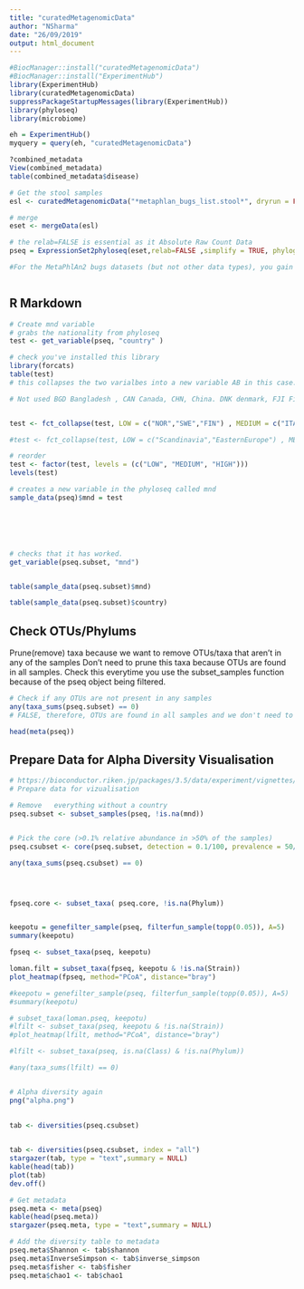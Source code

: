 ```yaml
---
title: "curatedMetagenomicData"
author: "NSharma"
date: "26/09/2019"
output: html_document
---
```


```r


#BiocManager::install("curatedMetagenomicData")
#BiocManager::install("ExperimentHub")
library(ExperimentHub)
library(curatedMetagenomicData)
suppressPackageStartupMessages(library(ExperimentHub))
library(phyloseq)
library(microbiome)

eh = ExperimentHub()
myquery = query(eh, "curatedMetagenomicData")

?combined_metadata
View(combined_metadata)
table(combined_metadata$disease)

# Get the stool samples
esl <- curatedMetagenomicData("*metaphlan_bugs_list.stool*", dryrun = FALSE)

# merge
eset <- mergeData(esl)

# the relab=FALSE is essential as it Absolute Raw Count Data
pseq = ExpressionSet2phyloseq(eset,relab=FALSE ,simplify = TRUE, phylogenetictree = TRUE)

#For the MetaPhlAn2 bugs datasets (but not other data types), you gain a lot of taxonomy-aware, ecological analysis and plotting by conversion to a phyloseq class object. curatedMetagenomicData provides the ExpressionSet2phyloseq() function to make this easy:



```

## R Markdown

```r
# Create mnd variable
# grabs the nationality from phyloseq
test <- get_variable(pseq, "country" )

# check you've installed this library
library(forcats)
table(test)
# this collapses the two varialbes into a new variable AB in this case. The command for multiple changes is fct_collapse(x, AB = c("A","B"), DE = c("D","E"))

# Not used BGD Bangladesh , CAN Canada, CHN, China. DNK denmark, FJI Figi, HUN Hungry, ISL isle of man , MDG, MNG mongolia, PER Iran, RUS RUSSIA, 


test <- fct_collapse(test, LOW = c("NOR","SWE","FIN") , MEDIUM = c("ITA","AUT","DEU","GBR","ESP","FRA","LUX","NLD"), HIGH = c("USA") )

#test <- fct_collapse(test, LOW = c("Scandinavia","EasternEurope") , MEDIUM = c("SouthEurope","CentralEurope", "UKIE"), HIGH = c("US") )

# reorder
test <- factor(test, levels = (c("LOW", "MEDIUM", "HIGH")))
levels(test)

# creates a new variable in the phyloseq called mnd
sample_data(pseq)$mnd = test






# checks that it has worked.
get_variable(pseq.subset, "mnd")



```

```r

table(sample_data(pseq.subset)$mnd)

table(sample_data(pseq.subset)$country)

```
## Check OTUs/Phylums
Prune(remove) taxa because we want to remove OTUs/taxa that aren't in any of the samples
Don't need to prune this taxa because OTUs are found in all samples.
Check this everytime you use the subset_samples function because of the pseq object being filtered. 
```r
# Check if any OTUs are not present in any samples
any(taxa_sums(pseq.subset) == 0)
# FALSE, therefore, OTUs are found in all samples and we don't need to prune the taxa. If the answer is TRUE, some OTUs are not present in any samples. This is usually the case when data is subset to remove some samples. OTUs unique to those sample are not removed along with the samples. Therefore, it is important to check this everytime the phyloseq object is filtered for samples using `subset_samples` function.

head(meta(pseq))

```

## Prepare Data for Alpha Diversity Visualisation
```r

# https://bioconductor.riken.jp/packages/3.5/data/experiment/vignettes/curatedMetagenomicData/inst/doc/curatedMetagenomicData.html
# Prepare data for vizualisation

# Remove   everything without a country
pseq.subset <- subset_samples(pseq, !is.na(mnd))


# Pick the core (>0.1% relative abundance in >50% of the samples)
pseq.csubset <- core(pseq.subset, detection = 0.1/100, prevalence = 50/100)

any(taxa_sums(pseq.csubset) == 0)




fpseq.core <- subset_taxa( pseq.core, !is.na(Phylum))


keepotu = genefilter_sample(pseq, filterfun_sample(topp(0.05)), A=5)
summary(keepotu)

fpseq <- subset_taxa(pseq, keepotu)

loman.filt = subset_taxa(fpseq, keepotu & !is.na(Strain))
plot_heatmap(fpseq, method="PCoA", distance="bray")

#keepotu = genefilter_sample(pseq, filterfun_sample(topp(0.05)), A=5)
#summary(keepotu)

# subset_taxa(loman.pseq, keepotu)
#lfilt <- subset_taxa(pseq, keepotu & !is.na(Strain))
#plot_heatmap(lfilt, method="PCoA", distance="bray")

#lfilt <- subset_taxa(pseq, is.na(Class) & !is.na(Phylum))

#any(taxa_sums(lfilt) == 0)


# Alpha diversity again
png("alpha.png")
  

tab <- diversities(pseq.csubset)

 
tab <- diversities(pseq.csubset, index = "all")
stargazer(tab, type = "text",summary = NULL)
kable(head(tab))
plot(tab)
dev.off()

# Get metadata
pseq.meta <- meta(pseq)
kable(head(pseq.meta))
stargazer(pseq.meta, type = "text",summary = NULL)

# Add the diversity table to metadata
pseq.meta$Shannon <- tab$shannon 
pseq.meta$InverseSimpson <- tab$inverse_simpson
pseq.meta$fisher <- tab$fisher
pseq.meta$chao1 <- tab$chao1

```

